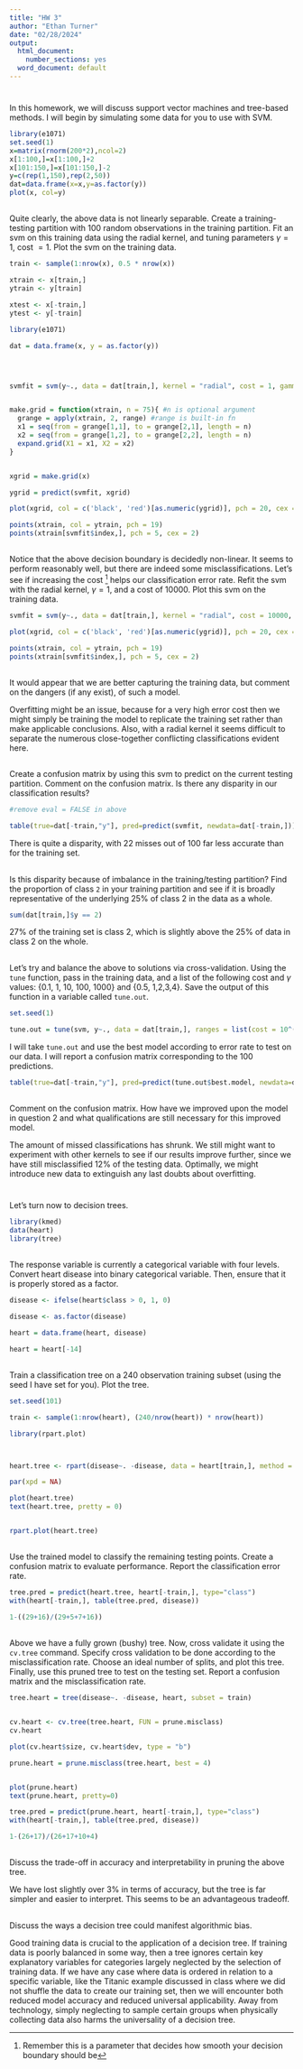 ---
title: "HW 3"
author: "Ethan Turner"
date: "02/28/2024"
output:
  html_document:
    number_sections: yes
  word_document: default
---

# 

In this homework, we will discuss support vector machines and tree-based methods.  I will begin by simulating some data for you to use with SVM. 

```{r}
library(e1071)
set.seed(1) 
x=matrix(rnorm(200*2),ncol=2)
x[1:100,]=x[1:100,]+2
x[101:150,]=x[101:150,]-2
y=c(rep(1,150),rep(2,50))
dat=data.frame(x=x,y=as.factor(y))
plot(x, col=y)


```


##

Quite clearly, the above data is not linearly separable.  Create a training-testing partition with 100 random observations in the training partition.  Fit an svm on this training data using the radial kernel, and tuning parameters $\gamma=1$, cost $=1$.  Plot the svm on the training data.  

```{r}
train <- sample(1:nrow(x), 0.5 * nrow(x))

xtrain <- x[train,]
ytrain <- y[train]

xtest <- x[-train,]
ytest <- y[-train]

library(e1071)

dat = data.frame(x, y = as.factor(y))




svmfit = svm(y~., data = dat[train,], kernel = "radial", cost = 1, gamma = 1, scale = FALSE)



```


```{r}
make.grid = function(xtrain, n = 75){ #n is optional argument
  grange = apply(xtrain, 2, range) #range is built-in fn
  x1 = seq(from = grange[1,1], to = grange[2,1], length = n)
  x2 = seq(from = grange[1,2], to = grange[2,2], length = n)
  expand.grid(X1 = x1, X2 = x2)
}


xgrid = make.grid(x)

ygrid = predict(svmfit, xgrid)

plot(xgrid, col = c('black', 'red')[as.numeric(ygrid)], pch = 20, cex = 0.2)

points(xtrain, col = ytrain, pch = 19)
points(xtrain[svmfit$index,], pch = 5, cex = 2)
```

##

Notice that the above decision boundary is decidedly non-linear.  It seems to perform reasonably well, but there are indeed some misclassifications.  Let's see if increasing the cost ^[Remember this is a parameter that decides how smooth your decision boundary should be] helps our classification error rate.  Refit the svm with the radial kernel, $\gamma=1$, and a cost of 10000.  Plot this svm on the training data. 

```{r}
svmfit = svm(y~., data = dat[train,], kernel = "radial", cost = 10000, gamma = 1, scale = FALSE)

plot(xgrid, col = c('black', 'red')[as.numeric(ygrid)], pch = 20, cex = 0.2)

points(xtrain, col = ytrain, pch = 19)
points(xtrain[svmfit$index,], pch = 5, cex = 2)
```

##

It would appear that we are better capturing the training data, but comment on the dangers (if any exist), of such a model. 

Overfitting might be an issue, because for a very high error cost then we might simply be training the model to replicate the training set rather than make applicable conclusions. Also, with a radial kernel it seems difficult to separate the numerous close-together conflicting classifications evident here.

##

Create a confusion matrix by using this svm to predict on the current testing partition.  Comment on the confusion matrix.  Is there any disparity in our classification results?    

```{r, eval = FALSE}
#remove eval = FALSE in above

table(true=dat[-train,"y"], pred=predict(svmfit, newdata=dat[-train,]))
```


There is quite a disparity, with 22 misses out of 100 far less accurate than for the training set. 

##

Is this disparity because of imbalance in the training/testing partition?  Find the proportion of class `2` in your training partition and see if it is broadly representative of the underlying 25\% of class 2 in the data as a whole.  

```{r}
sum(dat[train,]$y == 2)
```

27% of the training set is class 2, which is slightly above the 25% of data in class 2 on the whole.

##

Let's try and balance the above to solutions via cross-validation.  Using the `tune` function, pass in the training data, and a list of the following cost and $\gamma$ values: {0.1, 1, 10, 100, 1000} and {0.5, 1,2,3,4}.  Save the output of this function in a variable called `tune.out`.  

```{r}
set.seed(1)

tune.out = tune(svm, y~., data = dat[train,], ranges = list(cost = 10^(-1:3), gamma = c(.5, 1, 2, 3, 4)))

```

I will take `tune.out` and use the best model according to error rate to test on our data.  I will report a confusion matrix corresponding to the 100 predictions.  


```{r, eval = FALSE}
table(true=dat[-train,"y"], pred=predict(tune.out$best.model, newdata=dat[-train,]))

```

##

Comment on the confusion matrix.  How have we improved upon the model in question 2 and what qualifications are still necessary for this improved model.  

The amount of missed classifications has shrunk. We still might want to experiment with other kernels to see if our results improve further, since we have still misclassified 12% of the testing data. Optimally, we might introduce new data to extinguish any last doubts about overfitting. 

# 
Let's turn now to decision trees.  

```{r}

library(kmed)
data(heart)
library(tree)

```

## 

The response variable is currently a categorical variable with four levels.  Convert heart disease into binary categorical variable.  Then, ensure that it is properly stored as a factor. 

```{r}
disease <- ifelse(heart$class > 0, 1, 0)

disease <- as.factor(disease)

heart = data.frame(heart, disease)

heart = heart[-14]


```

## 

Train a classification tree on a 240 observation training subset (using the seed I have set for you).  Plot the tree.  

```{r}
set.seed(101)

train <- sample(1:nrow(heart), (240/nrow(heart)) * nrow(heart))

library(rpart.plot)



heart.tree <- rpart(disease~. -disease, data = heart[train,], method = "class")

par(xpd = NA)

plot(heart.tree)
text(heart.tree, pretty = 0)


rpart.plot(heart.tree)

```


## 

Use the trained model to classify the remaining testing points.  Create a confusion matrix to evaluate performance.  Report the classification error rate.  

```{r}
tree.pred = predict(heart.tree, heart[-train,], type="class")
with(heart[-train,], table(tree.pred, disease))

1-((29+16)/(29+5+7+16))

```

##  

Above we have a fully grown (bushy) tree.  Now, cross validate it using the `cv.tree` command.  Specify cross validation to be done according to the misclassification rate.  Choose an ideal number of splits, and plot this tree.  Finally, use this pruned tree to test on the testing set.  Report a confusion matrix and the misclassification rate.  

```{r}
tree.heart = tree(disease~. -disease, heart, subset = train)


cv.heart <- cv.tree(tree.heart, FUN = prune.misclass)
cv.heart

plot(cv.heart$size, cv.heart$dev, type = "b")

prune.heart = prune.misclass(tree.heart, best = 4)


plot(prune.heart)
text(prune.heart, pretty=0)

tree.pred = predict(prune.heart, heart[-train,], type="class")
with(heart[-train,], table(tree.pred, disease))

1-(26+17)/(26+17+10+4)

```


##

Discuss the trade-off in accuracy and interpretability in pruning the above tree. 

We have lost slightly over 3% in terms of accuracy, but the tree is far simpler and easier to interpret. This seems to be an advantageous tradeoff.

## 

Discuss the ways a decision tree could manifest algorithmic bias.  

Good training data is crucial to the application of a decision tree. If training data is poorly balanced in some way, then a tree ignores certain key explanatory variables for categories largely neglected by the selection of training data. If we have any case where data is ordered in relation to a specific variable, like the Titanic example discussed in class where we did not shuffle the data to create our training set, then we will encounter both reduced model accuracy and reduced universal applicability. Away from technology, simply neglecting to sample certain groups when physically collecting data also harms the universality of a decision tree.